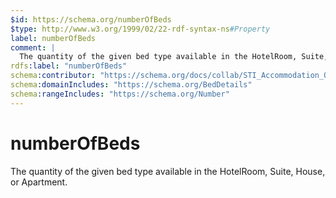 ```yaml
---
$id: https://schema.org/numberOfBeds
$type: http://www.w3.org/1999/02/22-rdf-syntax-ns#Property
label: numberOfBeds
comment: |
  The quantity of the given bed type available in the HotelRoom, Suite, House, or Apartment.
rdfs:label: "numberOfBeds"
schema:contributor: "https://schema.org/docs/collab/STI_Accommodation_Ontology"
schema:domainIncludes: "https://schema.org/BedDetails"
schema:rangeIncludes: "https://schema.org/Number"
---
```


# numberOfBeds

The quantity of the given bed type available in the HotelRoom, Suite, House, or Apartment.

